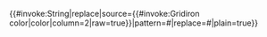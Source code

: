 <noinclude>{{#invoke:String|replace|source=</noinclude>{{#invoke:Gridiron color|color|column=2|raw=true}}<noinclude>|pattern=#|replace=&#35;|plain=true}}

{{documentation}}
</noinclude>